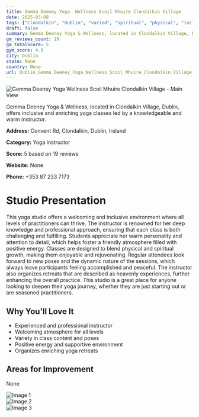 ```yaml
---
title: Gemma Deeney Yoga  Wellness Scoil Mhuire Clondalkin Village
date: 2025-03-08
tags: ["Clondalkin", "Dublin", "varied", "spiritual", "physical", "inclusive", "welcoming", "Dublin"]  
draft: false
summary: Gemma Deeney Yoga & Wellness, located in Clondalkin Village, Dublin, offers inclusive and enriching yoga classes led by a knowledgeable and warm instructor.
gm_reviews_count: 19
gm_totalScore: 5
gym_score: 4.0
city: Dublin
state: None
country: None
url: Dublin_Gemma_Deeney_Yoga_Wellness_Scoil_Mhuire_Clondalkin_Village
---
```


<div className="aspect-[16/9] relative my-8">
  <img 
    src="https://lh5.googleusercontent.com/p/AF1QipP2JKPP0pUn-xa5l3lCwfXI8CGkn7l28kLLyXrs=w1920-h1080-k-no"
    alt="Gemma Deeney Yoga  Wellness Scoil Mhuire Clondalkin Village - Main View"
    className="object-cover absolute inset-0 w-full h-full rounded-lg"
  />
</div>

Gemma Deeney Yoga & Wellness, located in Clondalkin Village, Dublin, offers inclusive and enriching yoga classes led by a knowledgeable and warm instructor.

**Address:** Convent Rd, Clondalkin, Dublin, Ireland

**Category:** Yoga instructor

**Score:** 5 based on 19 reviews

**Website:** None

**Phone:** +353 87 233 7173

# Studio Presentation

This yoga studio offers a welcoming and inclusive environment where all levels of practitioners can thrive. The instructor is renowned for her deep knowledge and professional approach, ensuring that each class is both challenging and fulfilling. Students appreciate her warm personality and attention to detail, which helps foster a friendly atmosphere filled with positive energy. Classes are designed to blend physical and spiritual growth, making them enjoyable and rejuvenating. Regular attendees look forward to new poses and the dynamic nature of the sessions, which always leave participants feeling accomplished and peaceful.
The instructor also organizes retreats that are described as heavenly experiences, further enhancing the overall practice. This studio is a great place for anyone looking to deepen their yoga journey, whether they are just starting out or are seasoned practitioners.

## Why You'll Love It

- Experienced and professional instructor
- Welcoming atmosphere for all levels
- Variety in class content and poses
- Positive energy and supportive environment
- Organizes enriching yoga retreats

## Areas for Improvement

None

<div className="grid grid-cols-1 xl:grid-cols-2 gap-4 my-8">
<div className="aspect-[4/3] relative"><img src="https://lh5.googleusercontent.com/p/AF1QipOO7vHF_nuOjBy5Vn18oMxkWIuYRL_djP6vbFx_=w1920-h1080-k-no" alt="Image 1" className="object-cover absolute inset-0 w-full h-full rounded-lg" /></div>
<div className="aspect-[4/3] relative"><img src="https://lh3.googleusercontent.com/p/AF1QipMap-M8Ut5pl7SwViHisjrjH4ZLzEUsTKgyiSQL=w1920-h1080-k-no" alt="Image 2" className="object-cover absolute inset-0 w-full h-full rounded-lg" /></div>
<div className="aspect-[4/3] relative"><img src="https://streetviewpixels-pa.googleapis.com/v1/thumbnail?panoid=h4JAc8GaZhtYCEgv5dUXrw&cb_client=maps_sv.tactile.gps&w=203&h=100&yaw=199.23413&pitch=0&thumbfov=100" alt="Image 3" className="object-cover absolute inset-0 w-full h-full rounded-lg" /></div>
</div>